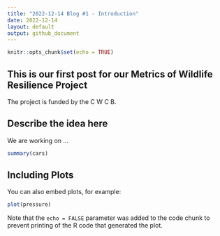 ```yaml
---
title: "2022-12-14 Blog #1 - Introduction"
date: 2022-12-14
layout: default
output: github_document
---
```


```r
knitr::opts_chunk$set(echo = TRUE)
```

## This is our first post for our Metrics of Wildlife Resilience Project

The project is funded by the C W C B.

## Describe the idea here

We are working on ... 
```r
summary(cars)
```

## Including Plots

You can also embed plots, for example:

```r
plot(pressure)
```

Note that the `echo = FALSE` parameter was added to the code chunk to prevent printing of the R code that generated the plot.

